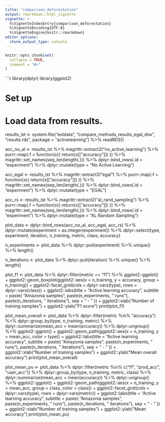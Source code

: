 ```yaml
---
title: "comparison_deforestation"
output: rmarkdown::html_vignette
vignette: >
  %\VignetteIndexEntry{comparison_deforestation}
  %\VignetteEncoding{UTF-8}
  %\VignetteEngine{knitr::rmarkdown}
editor_options: 
  chunk_output_type: console
---
```


```r
knitr::opts_chunk$set(
  collapse = TRUE,
  comment = "#>"
)
```

```r

library(dplyr)
library(ggplot2)



# Set up
# Load data from results.
results_lst <- system.file("extdata", "compare_methods_results_egal_dtw", 
                           "results.rds",
                           package = "activelearning") %>% 
  readRDS()

acc_no_al <- results_lst %>%
  magrittr::extract2("no_active_learning") %>% 
    purrr::map(.f = function(x){
        return(x[["accuracy"]])
    }) %>%
    magrittr::set_names(seq_len(length(.))) %>%
    dplyr::bind_rows(.id = "experiment") %>%
    dplyr::mutate(type = "No Active Learning")

acc_egal <- results_lst %>%
  magrittr::extract2("egal") %>% 
    purrr::map(.f = function(x){
        return(x[["accuracy"]])
    }) %>%
    magrittr::set_names(seq_len(length(.))) %>%
    dplyr::bind_rows(.id = "experiment") %>%
    dplyr::mutate(type = "EGAL")

acc_rs <- results_lst %>%
  magrittr::extract2("al_rand_sampling") %>% 
    purrr::map(.f = function(x){
        return(x[["accuracy"]])
    }) %>%
    magrittr::set_names(seq_len(length(.))) %>%
    dplyr::bind_rows(.id = "experiment") %>%
    dplyr::mutate(type = "AL Random Sampling")

plot_data <-  dplyr::bind_rows(acc_no_al, acc_egal, acc_rs) %>%
    dplyr::mutate(experiment = as.integer(experiment)) %>%
    dplyr::select(type, experiment, iteration,
                  n_training, metric, class, accuracy)

n_experiments <- plot_data %>%
  dplyr::pull(experiment) %>%
  unique() %>%
  length()

n_iterations <- plot_data %>%
  dplyr::pull(iteration) %>%
  unique() %>%
  length()


plot_f1 <- plot_data %>%
    dplyr::filter(metric == "f1") %>%
    ggplot2::ggplot() +
    ggplot2::geom_boxplot(ggplot2::aes(x = n_training,
                                       y = accuracy,
                                       group = n_training)) +
    ggplot2::facet_grid(cols = dplyr::vars(type),
                        rows = dplyr::vars(class)) +
    ggplot2::labs(title = "Active learning accuracy",
                  subtitle = paste(
                      "Amazonia samples",
                      paste(n_experiments, " runs"),
                      paste(n_iterations, " iterations"),
                      sep = " - "
                  )) +
    ggplot2::xlab("Number of training samples") +
    ggplot2::ylab("F1 score")
print(plot_f1)

plot_mean_overall <- plot_data %>%
    dplyr::filter(metric %in% "accuracy") %>%
    dplyr::group_by(type, n_training, metric) %>%
    dplyr::summarize(mean_acc = mean(accuracy)) %>%
    dplyr::ungroup() %>%
    ggplot2::ggplot() +
    ggplot2::geom_path(ggplot2::aes(x = n_training,
                                    y = mean_acc,
                                    color = type)) +
    ggplot2::labs(title = "Active learning accuracy",
                  subtitle = paste(
                      "Amazonia samples",
                      paste(n_experiments, " runs"),
                      paste(n_iterations, " iterations"),
                      sep = " - "
                  )) +
    ggplot2::xlab("Number of training samples") +
    ggplot2::ylab("Mean overall accuracy")
print(plot_mean_overall)

plot_mean_pu <- plot_data %>%
    dplyr::filter(metric %in% c("f1", "prod_acc", "user_acc")) %>%
    dplyr::group_by(type, n_training, metric, class) %>%
    dplyr::summarize(mean_acc = mean(accuracy)) %>%
    dplyr::ungroup() %>%
    ggplot2::ggplot() +
    ggplot2::geom_path(ggplot2::aes(x = n_training,
                                    y = mean_acc,
                                    group = class,
                                    color = class)) +
    ggplot2::facet_grid(cols = dplyr::vars(type),
                        rows = dplyr::vars(metric)) +
    ggplot2::labs(title = "Active learning accuracy",
                  subtitle = paste(
                      "Amazonia samples",
                      paste(n_experiments, " runs"),
                      paste(n_iterations, " iterations"),
                      sep = " - "
                  )) +
    ggplot2::xlab("Number of training samples") +
    ggplot2::ylab("Mean accuracy")
print(plot_mean_pu)
